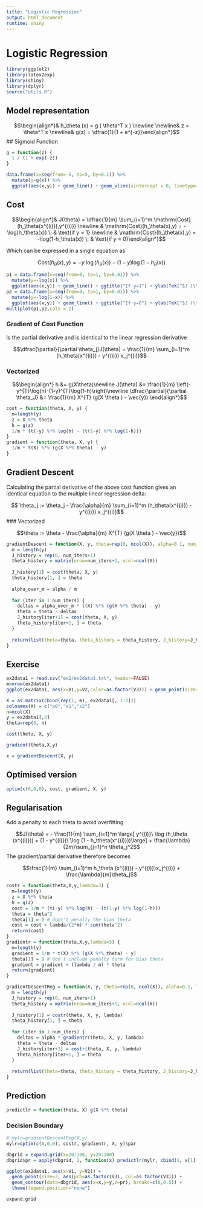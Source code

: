 ```yaml
---
title: "Logistic Regression"
output: html_document
runtime: shiny
---
```


# Logistic Regression

```r
library(ggplot2)
library(latex2exp)
library(shiny)
library(dplyr)
source("utils.R")
```


## Model representation

$$\begin{align*}& h_\theta (x) = g ( \theta^T x ) \newline \newline& z = \theta^T x \newline& g(z) = \dfrac{1}{1 + e^{-z}}\end{align*}$$
## Sigmoid Function

```r
g = function(z) {
  1 / (1 + exp(-z))
}
```


```r
data.frame(x=seq(from=-5, to=5, by=0.1)) %>% 
  mutate(y=g(x)) %>% 
  ggplot(aes(x,y)) + geom_line() + geom_vline(xintercept = 0, linetype=2)
```

## Cost

$$\begin{align*}& J(\theta) = \dfrac{1}{m} \sum_{i=1}^m \mathrm{Cost}(h_\theta(x^{(i)}),y^{(i)}) \newline & \mathrm{Cost}(h_\theta(x),y) = -\log(h_\theta(x)) \; & \text{if y = 1} \newline & \mathrm{Cost}(h_\theta(x),y) = -\log(1-h_\theta(x)) \; & \text{if y = 0}\end{align*}$$

Which can be expressed in a single equation as


$$\mathrm{Cost}(h_\theta(x),y) = - y \; \log(h_\theta(x)) - (1 - y) \log(1 - h_\theta(x))$$

```r
p1 = data.frame(x=seq(from=0, to=1, by=0.01)) %>% 
  mutate(y=-log(x)) %>% 
  ggplot(aes(x,y)) + geom_line() + ggtitle("If y=1") + ylab(TeX("$J (\\theta)$")) + xlab(TeX("$h_{\\theta}(x)$"))
p2 = data.frame(x=seq(from=0, to=1, by=0.01)) %>% 
  mutate(y=-log(1-x)) %>% 
  ggplot(aes(x,y)) + geom_line() + ggtitle("If y=0") + ylab(TeX("$J (\\theta)$")) + xlab(TeX("$h_{\\theta}(x)$"))
multiplot(p1,p2,cols = 2)

```

### Gradient of Cost Function

Is the partial derivative and is identical to the linear regression derivative

$$\dfrac{\partial}{\partial \theta_j}J(\theta) = \frac{1}{m} \sum_{i=1}^m (h_\theta(x^{(i)}) - y^{(i)}) x_j^{(i)}$$


### Vectorized

$$\begin{align*} h &= g(X\theta)\newline J(\theta) &= \frac{1}{m} \left(-y^{T}\log(h)-(1-y)^{T}\log(1-h)\right)\newline  \dfrac{\partial}{\partial \theta_J} &= \frac{1}{m} X^{T} (g(X \theta ) - \vec{y}) \end{align*}$$


```r
cost = function(theta, X, y) {
  m=length(y)
  z = X %*% theta
  h = g(z)
  1/m * (t(-y) %*% log(h) - (t(1-y) %*% log(1-h)))
}
gradient = function(theta, X, y) {
  1/m * t(X) %*% (g(X %*% theta) - y)
}
```

## Gradient Descent

Calculating the partial derivative of the above cost function gives an identical equation to the multiple linear regression delta:

$$ \theta_j := \theta_j - \frac{\alpha}{m} \sum_{i=1}^m (h_\theta(x^{(i)}) - y^{(i)}) x_j^{(i)}$$
### Vectorized

$$\theta := \theta - \frac{\alpha}{m} X^{T} (g(X \theta ) - \vec{y})$$


```r

gradientDescent = function(X, y, theta=rep(0, ncol(X)), alpha=0.1, num_iters=4000) {
  m = length(y)
  J_history = rep(0, num_iters+1)
  theta_history = matrix(nrow=num_iters+1, ncol=ncol(X))
  
  J_history[1] = cost(theta, X, y)
  theta_history[1, ] = theta
  
  alpha_over_m = alpha / m
  
  for (iter in 1:num_iters) {
    deltas = alpha_over_m * t(X) %*% (g(X %*% theta) - y)
    theta = theta - deltas
    J_history[iter+1] = cost(theta, X, y)
    theta_history[iter+1, ] = theta
  }
  
  return(list(theta=theta, theta_history = theta_history, J_history=J_history))
}
```

## Exercise

```r
ex2data1 = read.csv("ex2/ex2data1.txt", header=FALSE)
m=nrow(ex2data1)
ggplot(ex2data1, aes(x=V1,y=V2,color=as.factor(V3))) + geom_point(size=3, aes(pch=as.factor(V3), col=as.factor(V3))) + theme(legend.position="none")
```

```r
X = as.matrix(cbind(rep(1, m), ex2data1[, 1:2]))
colnames(X) = c("x0","x1","x2")
n=ncol(X)
y = ex2data1[,3]
theta=rep(0, n)
```

```r
cost(theta, X, y)
```

```r
gradient(theta,X,y)
```


```r
x = gradientDescent(X, y)
```

## Optimised version

```r
optim(c(0,0,0), cost, gradient, X, y)
```

## Regularisation

Add a penalty to each theta to avoid overfitting

$$J(\theta) = - \frac{1}{m} \sum_{i=1}^m \large[ y^{(i)}\ \log (h_\theta (x^{(i)})) + (1 - y^{(i)})\ \log (1 - h_\theta(x^{(i)}))\large] + \frac{\lambda}{2m}\sum_{j=1}^n \theta_j^2$$
The gradient/partial derivative therefore becomes

$$\frac{1}{m} \sum_{i=1}^m h_\theta (x^{(i)}) - y^{(i)})x_j^{(i)} + \frac{\lambda}{m}\theta_j$$

```r
costr = function(theta,X,y,lambda=3) {
  m=length(y)
  z = X %*% theta
  h = g(z)
  cost = 1/m * (t(-y) %*% log(h) - (t(1-y) %*% log(1-h)))
  theta = theta^2
  theta[1] = 0 # dont't penalty the bias theta
  cost = cost + lambda/(2*m) * sum(theta^2)
  return(cost)
}
gradientr = function(theta,X,y,lambda=3) {
  m=length(y)
  gradient = 1/m * t(X) %*% (g(X %*% theta) - y)
  theta[1] = 0 # don't include penalty term for bias theta
  gradient = gradient + (lambda / m) * theta
  return(gradient)
}
```

```r
gradientDescentReg = function(X, y, theta=rep(0, ncol(X)), alpha=0.1, lambda=3, num_iters=4000) {
  m = length(y)
  J_history = rep(0, num_iters+1)
  theta_history = matrix(nrow=num_iters+1, ncol=ncol(X))
  
  J_history[1] = costr(theta, X, y, lambda)
  theta_history[1, ] = theta
  
  for (iter in 1:num_iters) {
    deltas = alpha * gradientr(theta, X, y, lambda)
    theta = theta - deltas
    J_history[iter+1] = costr(theta, X, y, lambda)
    theta_history[iter+1, ] = theta
  }
  
  return(list(theta=theta, theta_history = theta_history, J_history=J_history))
}
```

## Prediction

```r
predictlr = function(theta, X) g(X %*% theta)
```

### Decision Boundary

```r
# mylr=gradientDescentReg(X,y)
mylr=optim(c(0,0,0), costr, gradientr, X, y)$par

dbgrid = expand.grid(x=20:100, y=20:100)
dbgrid$pr = apply(dbgrid, 1, function(x) predictlr(mylr, cbind(1, x[1], x[2])))

ggplot(ex2data1, aes(x=V1, y=V2)) + 
  geom_point(size=3, aes(pch=as.factor(V3), col=as.factor(V3))) +
  geom_contour(data=dbgrid, aes(x=x,y=y,z=pr), breaks=c(0,0.5)) +
  theme(legend.position="none")

expand.grid

```


